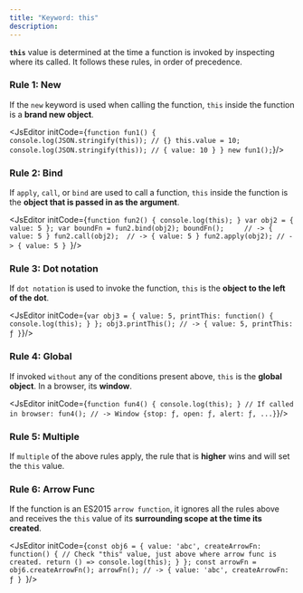 ```yaml
---
title: "Keyword: this"
description: 
---
```


**`this`** value is determined at the time a function is invoked by inspecting where its called.
It follows these rules, in order of precedence.

### Rule 1: New
If the `new` keyword is used when calling the function, `this` inside the function is a **brand new object**.

<JsEditor initCode={`function fun1() {
    console.log(JSON.stringify(this)); // {}
    this.value = 10;
    console.log(JSON.stringify(this)); // { value: 10 }
}
new fun1();`}/>

### Rule 2: Bind
If `apply`, `call`, or `bind` are used to call a function, `this` inside the function is the **object that is passed in as the argument**.


<JsEditor initCode={`function fun2() {
    console.log(this);
}
var obj2 = {
    value: 5
};
var boundFn = fun2.bind(obj2);
boundFn();     // -> { value: 5 }
fun2.call(obj2);  // -> { value: 5 }
fun2.apply(obj2); // -> { value: 5 }
`}/>

### Rule 3: Dot notation 
If `dot notation` is used to invoke the function, `this` is the **object to the left of the dot**.

<JsEditor initCode={`var obj3 = {
    value: 5,
    printThis: function() {
        console.log(this);
    }
};
obj3.printThis(); // -> { value: 5, printThis: ƒ }`}/>

### Rule 4: Global
If invoked `without` any of the conditions present above, `this` is the **global object**. In a browser, its **window**.

<JsEditor initCode={`function fun4() {
    console.log(this);
}
// If called in browser:
fun4(); // -> Window {stop: ƒ, open: ƒ, alert: ƒ, ...}`}/>


### Rule 5: Multiple
If `multiple` of the above rules apply, the rule that is **higher** wins and will set the `this` value.

### Rule 6: Arrow Func
If the function is an ES2015 `arrow function`, it ignores all the rules above and receives the `this` value of its **surrounding scope at the time its created**.

<JsEditor initCode={`const obj6 = {
    value: 'abc',
    createArrowFn: function() {
        // Check "this" value, just above where arrow func is created.
        return () => console.log(this);
    }
};
const arrowFn = obj6.createArrowFn();
arrowFn(); // -> { value: 'abc', createArrowFn: ƒ }
`}/>




